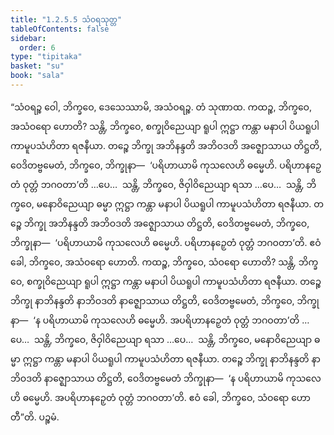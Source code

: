 ```yaml
---
title: "1.2.5.5 သံဝရသုတ္တ"
tableOfContents: false
sidebar:
  order: 6
type: "tipitaka"
basket: "su"
book: "sala"
---
```



<DynamicBreadcrumb />

<Division number="98" book="sala">

<Paragraph number="520" book="sala">
“သံဝရဉ္စ ဝေါ, ဘိက္ခဝေ, ဒေသေဿာမိ, အသံဝရဉ္စ. တံ သုဏာထ. ကထဉ္စ, ဘိက္ခဝေ, အသံဝရော ဟောတိ? သန္တိ, ဘိက္ခဝေ, စက္ခုဝိညေယျာ ရူပါ ဣဋ္ဌာ ကန္တာ မနာပါ ပိယရူပါ ကာမူပသံဟိတာ ရဇနီယာ. တဉ္စေ ဘိက္ခု အဘိနန္ဒတိ အဘိဝဒတိ အဇ္ဈောသာယ တိဋ္ဌတိ, ဝေဒိတဗ္ဗမေတံ, ဘိက္ခဝေ, ဘိက္ခုနာ—  ‘ပရိဟာယာမိ ကုသလေဟိ ဓမ္မေဟိ. ပရိဟာနဉှေတံ ဝုတ္တံ ဘဂဝတာ’တိ …ပေ…  သန္တိ, ဘိက္ခဝေ, ဇိဝှါဝိညေယျာ ရသာ …ပေ…  သန္တိ, ဘိက္ခဝေ, မနောဝိညေယျာ ဓမ္မာ ဣဋ္ဌာ ကန္တာ မနာပါ ပိယရူပါ ကာမူပသံဟိတာ ရဇနီယာ. တဉ္စေ ဘိက္ခု အဘိနန္ဒတိ အဘိဝဒတိ အဇ္ဈောသာယ တိဋ္ဌတိ, ဝေဒိတဗ္ဗမေတံ, ဘိက္ခဝေ, ဘိက္ခုနာ—  ‘ပရိဟာယာမိ ကုသလေဟိ ဓမ္မေဟိ. ပရိဟာနဉှေတံ ဝုတ္တံ ဘဂဝတာ’တိ. ဧဝံ ခေါ, ဘိက္ခဝေ, အသံဝရော ဟောတိ.
</Paragraph>

<Paragraph number="521" book="sala">
ကထဉ္စ, ဘိက္ခဝေ, သံဝရော ဟောတိ? သန္တိ, ဘိက္ခဝေ, စက္ခုဝိညေယျာ ရူပါ ဣဋ္ဌာ ကန္တာ မနာပါ ပိယရူပါ ကာမူပသံဟိတာ ရဇနီယာ. တဉ္စေ ဘိက္ခု နာဘိနန္ဒတိ နာဘိဝဒတိ နာဇ္ဈောသာယ တိဋ္ဌတိ, ဝေဒိတဗ္ဗမေတံ, ဘိက္ခဝေ, ဘိက္ခုနာ—  ‘န ပရိဟာယာမိ ကုသလေဟိ ဓမ္မေဟိ. အပရိဟာနဉှေတံ ဝုတ္တံ ဘဂဝတာ’တိ …ပေ…  သန္တိ, ဘိက္ခဝေ, ဇိဝှါဝိညေယျာ ရသာ …ပေ…  သန္တိ, ဘိက္ခဝေ, မနောဝိညေယျာ ဓမ္မာ ဣဋ္ဌာ ကန္တာ မနာပါ ပိယရူပါ ကာမူပသံဟိတာ ရဇနီယာ. တဉ္စေ ဘိက္ခု နာဘိနန္ဒတိ နာဘိဝဒတိ နာဇ္ဈောသာယ တိဋ္ဌတိ, ဝေဒိတဗ္ဗမေတံ ဘိက္ခုနာ—  ‘န ပရိဟာယာမိ ကုသလေဟိ ဓမ္မေဟိ. အပရိဟာနဉှေတံ ဝုတ္တံ ဘဂဝတာ’တိ. ဧဝံ ခေါ, ဘိက္ခဝေ, သံဝရော ဟောတီ”တိ.

</Paragraph>
</Division>

<Paragraph number="522" type="center" book="sala">
ပဉ္စမံ.
</Paragraph>